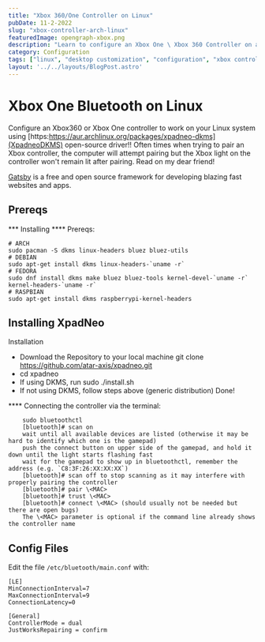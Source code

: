 ```yaml
---
title: "Xbox 360/One Controller on Linux"
pubDate: 11-2-2022
slug: "xbox-controller-arch-linux"
featuredImage: opengraph-xbox.png
description: "Learn to configure an Xbox One \ Xbox 360 Controller on a Linux system. Full guide."
category: Configuration
tags: ["linux", "desktop customization", "configuration", "xbox controller"]
layout: '../../layouts/BlogPost.astro'
---
```




# Xbox One Bluetooth on Linux
Configure an Xbox360 or Xbox One controller to work on your Linux system using [https:https://aur.archlinux.org/packages/xpadneo-dkms](XpadneoDKMS) open-source driver!! Often times when trying to pair an Xbox controller, the computer will attempt pairing but the Xbox light on the controller won't remain lit after pairing. Read on my dear friend!


[Gatsby](https://www.gatsbyjs.org/) is a free and open source framework for developing blazing fast websites and apps.

## Prereqs

*** Installing
**** Prereqs:
```shell
# ARCH
sudo pacman -S dkms linux-headers bluez bluez-utils
# DEBIAN
sudo apt-get install dkms linux-headers-`uname -r`
# FEDORA
sudo dnf install dkms make bluez bluez-tools kernel-devel-`uname -r` kernel-headers-`uname -r`
# RASPBIAN
sudo apt-get install dkms raspberrypi-kernel-headers
```

## Installing XpadNeo
Installation

- Download the Repository to your local machine git clone https://github.com/atar-axis/xpadneo.git
- cd xpadneo
- If using DKMS, run sudo ./install.sh
- If not using DKMS, follow steps above (generic distribution)
    Done!

**** Connecting the controller via the terminal:
```shell
    sudo bluetoothctl
    [bluetooth]# scan on
    wait until all available devices are listed (otherwise it may be hard to identify which one is the gamepad)
    push the connect button on upper side of the gamepad, and hold it down until the light starts flashing fast
    wait for the gamepad to show up in bluetoothctl, remember the address (e.g. `C8:3F:26:XX:XX:XX`)
    [bluetooth]# scan off to stop scanning as it may interfere with properly pairing the controller
    [bluetooth]# pair \<MAC>
    [bluetooth]# trust \<MAC>
    [bluetooth]# connect \<MAC> (should usually not be needed but there are open bugs)
    The \<MAC> parameter is optional if the command line already shows the controller name
```

## Config Files
Edit the file `/etc/bluetooth/main.conf` with:

```shell
[LE]
MinConnectionInterval=7
MaxConnectionInterval=9
ConnectionLatency=0

[General]
ControllerMode = dual
JustWorksRepairing = confirm
```
